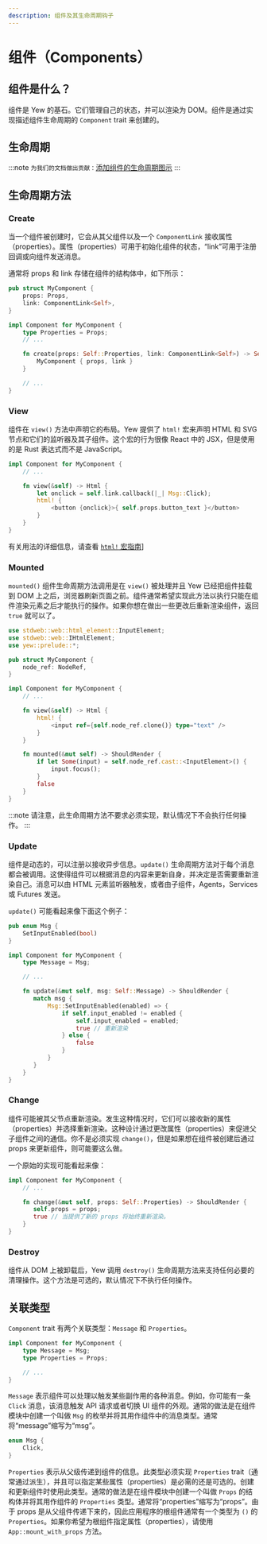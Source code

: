 ```yaml
---
description: 组件及其生命周期钩子
---
```


# 组件（Components）

## 组件是什么？

组件是 Yew 的基石。它们管理自己的状态，并可以渲染为 DOM。组件是通过实现描述组件生命周期的 `Component` trait 来创建的。

## 生命周期

:::note
`为我们的文档做出贡献：`[添加组件的生命周期图示](https://github.com/yewstack/docs/issues/22)
:::

## 生命周期方法

### Create

当一个组件被创建时，它会从其父组件以及一个 `ComponentLink` 接收属性（properties）。属性（properties）可用于初始化组件的状态，“link”可用于注册回调或向组件发送消息。

通常将 props 和 link 存储在组件的结构体中，如下所示：

```rust
pub struct MyComponent {
    props: Props,
    link: ComponentLink<Self>,
}

impl Component for MyComponent {
    type Properties = Props;
    // ...

    fn create(props: Self::Properties, link: ComponentLink<Self>) -> Self {
        MyComponent { props, link }
    }

    // ...
}
```

### View

组件在 `view()` 方法中声明它的布局。Yew 提供了 `html!` 宏来声明 HTML 和 SVG 节点和它们的监听器及其子组件。这个宏的行为很像 React 中的 JSX，但是使用的是 Rust 表达式而不是 JavaScript。

```rust
impl Component for MyComponent {
    // ...

    fn view(&self) -> Html {
        let onclick = self.link.callback(|_| Msg::Click);
        html! {
            <button {onclick}>{ self.props.button_text }</button>
        }
    }
}
```

有关用法的详细信息，请查看 [`html!` 宏指南](html.mdx)]

### Mounted

`mounted()` 组件生命周期方法调用是在 `view()` 被处理并且 Yew 已经把组件挂载到 DOM 上之后，浏览器刷新页面之前。组件通常希望实现此方法以执行只能在组件渲染元素之后才能执行的操作。如果你想在做出一些更改后重新渲染组件，返回 `true` 就可以了。

```rust
use stdweb::web::html_element::InputElement;
use stdweb::web::IHtmlElement;
use yew::prelude::*;

pub struct MyComponent {
    node_ref: NodeRef,
}

impl Component for MyComponent {
    // ...

    fn view(&self) -> Html {
        html! {
            <input ref={self.node_ref.clone()} type="text" />
        }
    }

    fn mounted(&mut self) -> ShouldRender {
        if let Some(input) = self.node_ref.cast::<InputElement>() {
            input.focus();
        }
        false
    }
}
```

:::note
请注意，此生命周期方法不要求必须实现，默认情况下不会执行任何操作。
:::

### Update

组件是动态的，可以注册以接收异步信息。`update()` 生命周期方法对于每个消息都会被调用。这使得组件可以根据消息的内容来更新自身，并决定是否需要重新渲染自己。消息可以由 HTML 元素监听器触发，或者由子组件，Agents，Services 或 Futures 发送。

`update()` 可能看起来像下面这个例子：

```rust
pub enum Msg {
    SetInputEnabled(bool)
}

impl Component for MyComponent {
    type Message = Msg;

    // ...

    fn update(&mut self, msg: Self::Message) -> ShouldRender {
       match msg {
           Msg::SetInputEnabled(enabled) => {
               if self.input_enabled != enabled {
                   self.input_enabled = enabled;
                   true // 重新渲染
               } else {
                   false
               }
           }
       }
    }
}
```

### Change

组件可能被其父节点重新渲染。发生这种情况时，它们可以接收新的属性（properties）并选择重新渲染。这种设计通过更改属性（properties）来促进父子组件之间的通信。你不是必须实现 `change()`，但是如果想在组件被创建后通过 props 来更新组件，则可能要这么做。

一个原始的实现可能看起来像：

```rust
impl Component for MyComponent {
    // ...

    fn change(&mut self, props: Self::Properties) -> ShouldRender {
       self.props = props;
       true // 当提供了新的 props 将始终重新渲染。
    }
}
```

### Destroy

组件从 DOM 上被卸载后，Yew 调用 `destroy()` 生命周期方法来支持任何必要的清理操作。这个方法是可选的，默认情况下不执行任何操作。

## 关联类型

`Component` trait 有两个关联类型：`Message` 和 `Properties`。

```rust
impl Component for MyComponent {
    type Message = Msg;
    type Properties = Props;

    // ...
}
```

`Message` 表示组件可以处理以触发某些副作用的各种消息。例如，你可能有一条 `Click` 消息，该消息触发 API 请求或者切换 UI 组件的外观。通常的做法是在组件模块中创建一个叫做 `Msg` 的枚举并将其用作组件中的消息类型。通常将“message”缩写为“msg”。

```rust
enum Msg {
    Click,
}
```

`Properties` 表示从父级传递到组件的信息。此类型必须实现 `Properties` trait（通常通过派生），并且可以指定某些属性（properties）是必需的还是可选的。创建和更新组件时使用此类型。通常的做法是在组件模块中创建一个叫做 `Props` 的结构体并将其用作组件的 `Properties` 类型。通常将“properties”缩写为“props”。由于 props 是从父组件传递下来的，因此应用程序的根组件通常有一个类型为 `()` 的 `Properties`。如果你希望为根组件指定属性（properties），请使用 `App::mount_with_props` 方法。

